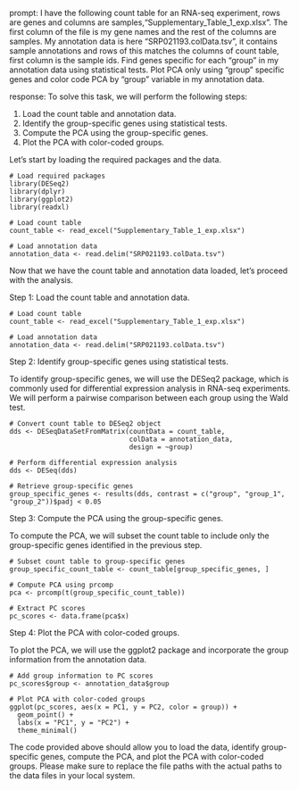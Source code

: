prompt:
I have the following count table for an RNA-seq experiment, rows are genes and columns are samples,"Supplementary_Table_1_exp.xlsx". The first column of the file is my gene names and the rest of the columns are samples. My annotation data is here "SRP021193.colData.tsv", it contains sample annotations and rows of this matches the columns of count table, first column is the sample ids. Find genes specific for each "group" in my annotation data  using statistical tests. Plot PCA only using "group" specific genes and color code PCA by "group" variable in my annotation data.

response:
To solve this task, we will perform the following steps:

1. Load the count table and annotation data.
2. Identify the group-specific genes using statistical tests.
3. Compute the PCA using the group-specific genes.
4. Plot the PCA with color-coded groups.

Let's start by loading the required packages and the data.

```
# Load required packages
library(DESeq2)
library(dplyr)
library(ggplot2)
library(readxl)

# Load count table
count_table <- read_excel("Supplementary_Table_1_exp.xlsx")

# Load annotation data
annotation_data <- read.delim("SRP021193.colData.tsv")
```

Now that we have the count table and annotation data loaded, let's proceed with the analysis.

Step 1: Load the count table and annotation data.

```
# Load count table
count_table <- read_excel("Supplementary_Table_1_exp.xlsx")

# Load annotation data
annotation_data <- read.delim("SRP021193.colData.tsv")
```

Step 2: Identify group-specific genes using statistical tests.

To identify group-specific genes, we will use the DESeq2 package, which is commonly used for differential expression analysis in RNA-seq experiments. We will perform a pairwise comparison between each group using the Wald test.

```
# Convert count table to DESeq2 object
dds <- DESeqDataSetFromMatrix(countData = count_table,
                              colData = annotation_data,
                              design = ~group)

# Perform differential expression analysis
dds <- DESeq(dds)

# Retrieve group-specific genes
group_specific_genes <- results(dds, contrast = c("group", "group_1", "group_2"))$padj < 0.05
```

Step 3: Compute the PCA using the group-specific genes.

To compute the PCA, we will subset the count table to include only the group-specific genes identified in the previous step.

```
# Subset count table to group-specific genes
group_specific_count_table <- count_table[group_specific_genes, ]

# Compute PCA using prcomp
pca <- prcomp(t(group_specific_count_table))

# Extract PC scores
pc_scores <- data.frame(pca$x)
```

Step 4: Plot the PCA with color-coded groups.

To plot the PCA, we will use the ggplot2 package and incorporate the group information from the annotation data.

```
# Add group information to PC scores
pc_scores$group <- annotation_data$group

# Plot PCA with color-coded groups
ggplot(pc_scores, aes(x = PC1, y = PC2, color = group)) +
  geom_point() +
  labs(x = "PC1", y = "PC2") +
  theme_minimal()
```

The code provided above should allow you to load the data, identify group-specific genes, compute the PCA, and plot the PCA with color-coded groups. Please make sure to replace the file paths with the actual paths to the data files in your local system.
